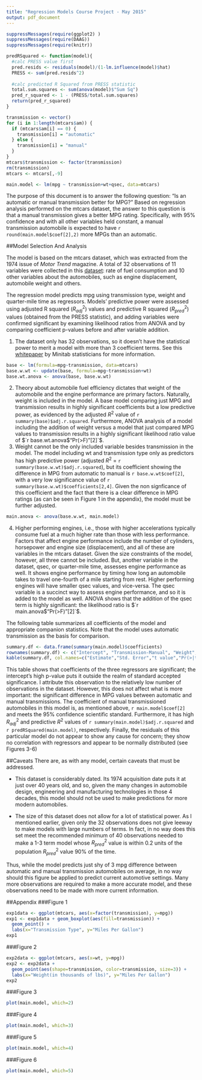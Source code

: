 ```yaml
---
title: "Regression Models Course Project - May 2015"
output: pdf_document
---
```

```r
suppressMessages(require(ggplot2) )
suppressMessages(require(DAAG))
suppressMessages(require(knitr))

predRSquared <- function(model){
  #calc PRESS value first
  pred.resids <- residuals(model)/(1-lm.influence(model)$hat)
  PRESS <- sum(pred.resids^2)
  
  #calc predicted R Squared from PRESS statistic
  total.sum.squares <- sum(anova(model)$"Sum Sq")
  pred_r_squared <- 1 - (PRESS/total.sum.squares)
  return(pred_r_squared)
}
```

```r
transmission <- vector()
for (i in 1:length(mtcars$am)) {
  if (mtcars$am[i] == 0) {
    transmission[i] = "automatic"
  } else {
    transmission[i] = "manual"
  }
}
mtcars$transmission <- factor(transmission)
rm(transmission)
mtcars <- mtcars[,-9]
```

```r
main.model <- lm(mpg ~ transmission+wt+qsec, data=mtcars)
```

The purpose of this document is to answer the following question: "Is an automatic or manual transmission better for MPG?"  Based on regression analysis performed on the mtcars dataset, the answer to this question is that a manual transmission gives a better MPG rating.  Specifically, with 95% confidence and with all other variables held constant, a manual transmission automobile is expected to have `r round(main.model$coef[2],2)` more MPGs than an automatic.

##Model Selection And Analysis

The model is based on the mtcars dataset, which was extracted from the 1974 issue of _Motor Trend_ magazine. A total of 32 observations of 11 variables were collected in this [dataset](https://stat.ethz.ch/R-manual/R-devel/library/datasets/html/mtcars.html): rate of fuel consumption and 10 other variables about the automobiles, such as engine displacement, automobile weight and others.

The regression model predicts mpg using transmission type, weight and quarter-mile time as regressors.  Models' predictive power were assessed using adjusted R squared ($R^{2}_{adj}$) values and predictive R squared ($R^{2}_{pred}$) values (obtained from the PRESS statistic), and adding variables were confirmed significant by examining likelihood ratios from ANOVA and by comparing coefficient p-values before and after variable addition.

1. The dataset only has 32 observations, so it doesn't have the statistical power to merit a model with more than 3 coefficient terms. See this [whitepaper](http://support.minitab.com/en-us/minitab/17/Assistant_Multiple_Regression.pdf) by Minitab statisticians for more information.
```r
base <- lm(formula=mpg~transmission, data=mtcars)
base.w.wt <- update(base, formula=mpg~transmission+wt)
base.wt.anova <- anova(base, base.w.wt)
```
2. Theory about automobile fuel efficiency dictates that weight of the automobile and the engine performance are primary factors. Naturally, weight is included in the model. A base model comparing just MPG and transmission results in highly significant coefficients but a low predictive power, as evidenced by the adjusted $R^{2}$ value of `r summary(base)$adj.r.squared`. Furthermore, ANOVA analysis of a model including the addition of weight versus a model that just compared MPG values to transmission results in a highly significant likelihood ratio value of $`r base.wt.anova$"Pr(>F)"[2]`$.
3. Weight cannot be the only included variable besides transmission in the model.  The model including wt and transmission type only as predictors has high predictive power (adjusted $R^{2}$ = `r summary(base.w.wt)$adj.r.squared`), but its coefficient showing the difference in MPG from automatic to manual is `r base.w.wt$coef[2]`, with a very low significance value of `r summary(base.w.wt)$coefficients[2,4]`.  Given the non signficance of this coefficient and the fact that there is a clear difference in MPG ratings (as can be seen in Figure 1 in the appendix), the model must be further adjusted.
```r
main.anova <- anova(base.w.wt, main.model)
```
4. Higher performing engines, i.e., those with higher accelerations typically consume fuel at a much higher rate than those with less performance.  Factors that affect engine performance include the number of cylinders, horsepower and engine size (displacement), and all of these are variables in the mtcars dataset.  Given the size constraints of the model, however, all three cannot be included. But, another variable in the dataset, qsec, or quarter-mile time, assesses engine performance as well.  It shows engine performance by timing how long an automobile takes to travel one-fourth of a mile starting from rest.  Higher performing engines will have smaller qsec values, and vice-versa. The qsec variable is a succinct way to assess engine performance, and so it is added to the model as well. ANOVA shows that the addition of the qsec term is highly significant: the likelihood ratio is $`r main.anova$"Pr(>F)"[2]`$.

\pagebreak

The following table summarizes all coefficients of the model and appropriate companion statistics.  Note that the model uses automatic transmission as the basis for comparison.

```r
summary.df <- data.frame(summary(main.model)$coefficients)
rownames(summary.df) <- c("Intercept", "Transmission-Manual", "Weight", "Quarter-mile time")
kable(summary.df, col.names=c("Estimate","Std. Error","t value","Pr(>|t|)"))
```

This table shows that coefficients of the three regressors are significant; the intercept's high p-value puts it outside the realm of standard accepted significance.  I attribute this observation to the relatively low number of observations in the dataset.  However, this does not affect what is more important: the significant difference in MPG values between automatic and manual transmissions.  The coefficient of manual transmissioned automobiles in this model is, as mentioned above, `r main.model$coef[2]` and meets the 95% confidence scientific standard. Furthermore, it has high $R^2_{adj}$ and predictive $R^2$ values of `r summary(main.model)$adj.r.squared` and `r predRSquared(main.model)`, respectively. Finally, the residuals of this particular model do not appear to show any cause for concern; they show no correlation with regressors and appear to be normally distributed (see Figures 3-6)

##Caveats
There are, as with any model, certain caveats that must be addressed.

* This dataset is considerably dated.  Its 1974 acquisition date puts it at just over 40 years old, and so, given the many changes in automobile design, engineering and manufacturing technologies in those 4 decades, this model should not be used to make predictions for more modern automobiles.

* The size of this dataset does not allow for a lot of statistical power.  As I mentioned earlier, given only the 32 observations does not give leeway to make models with large numbers of terms.  In fact, in no way does this set meet the recommended minimum of 40 observations needed to make a 1-3 term model whose $R^{2}_{pred}$ value is within 0.2 units of the population $R^2_{pred}$ value 90% of the time.

Thus, while the model predicts just shy of 3 mpg difference between automatic and manual transmission automobiles on average, in no way should this figure be applied to predict current automotive settings.  Many more observations are required to make a more accurate model, and these observations need to be made with more current information.
\pagebreak

##Appendix
###Figure 1
```r
exp1data <- ggplot(mtcars, aes(x=factor(transmission), y=mpg))
exp1 <- exp1data + geom_boxplot(aes(fill=transmission)) +
  geom_point() +
  labs(x="Transmission Type", y="Miles Per Gallon")
exp1
```
  


###Figure 2
```r
exp2data <- ggplot(mtcars, aes(x=wt, y=mpg))
exp2 <- exp2data + 
  geom_point(aes(shape=transmission, color=transmission, size=3)) +
  labs(x="Weight(in thousands of lbs)", y="Miles Per Gallon")
exp2
```

###Figure 3
```r
plot(main.model, which=2)
```

###Figure 4
```r
plot(main.model, which=3)
```

###Figure 5
```r
plot(main.model, which=4)
```

###Figure 6
```r
plot(main.model, which=5)
```

